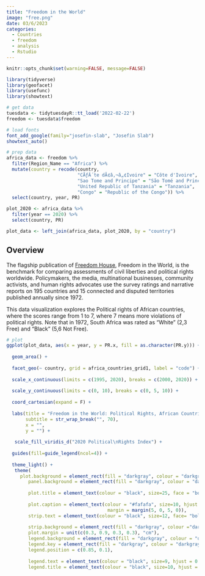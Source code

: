```yaml
---
title: "Freedom in the World"
image: "free.png"
date: 03/6/2023
categories:
  - Countries
  - freedom
  - analysis
  - Rstudio
---
```


```r
knitr::opts_chunk$set(warning=FALSE, message=FALSE)

library(tidyverse)
library(geofacet)
library(usefunc)
library(showtext)

# get data
tuesdata <- tidytuesdayR::tt_load('2022-02-22')
freedom <- tuesdata$freedom

# load fonts
font_add_google(family="josefin-slab", "Josefin Slab")
showtext_auto()

# prep data
africa_data <- freedom %>%
  filter(Region_Name == "Africa") %>% 
  mutate(country = recode(country, 
                          "CÃƒÂ´te dÃ¢â‚¬â„¢Ivoire" = "Côte d'Ivoire", 
                          "Sao Tome and Principe" = "São Tomé and Principe", 
                          "United Republic of Tanzania" = "Tanzania", 
                          "Congo" = "Republic of the Congo")) %>% 
  select(country, year, PR) 

plot_2020 <- africa_data %>% 
  filter(year == 2020) %>% 
  select(country, PR)

plot_data <- left_join(africa_data, plot_2020, by = "country")

```

## Overview

The flagship publication of [Freedom House](https://freedomhouse.org/reports/publication-archives), Freedom in the World, is the benchmark for comparing assessments of civil liberties and political rights worldwide. Policymakers, the media, multinational businesses, community activists, and human rights advocates use the survey ratings and narrative reports on 195 countries and 15 connected and disputed territories published annually since 1972.

This data visualization explores the Political rights of African countries, where the scores range from 1 to 7, where 7 means more violations of political rights. Note that in 1972, South Africa was rated as "White" (2,3 Free) and "Black" (5,6 Not Free).  


```r
# plot 
ggplot(plot_data, aes(x = year, y = PR.x, fill = as.character(PR.y))) +
  
  geom_area() +
  
  facet_geo(~ country, grid = africa_countries_grid1, label = "code") +
  
  scale_x_continuous(limits = c(1995, 2020), breaks = c(2000, 2020)) +
  
  scale_y_continuous(limits = c(0, 10), breaks = c(0, 5, 10)) +
  
  coord_cartesian(expand = F) +
  
  labs(title = "Freedom in the World: Political Rights, African Countries", 
       subtitle = str_wrap_break("", 70), 
       x = "", 
       y = "") +
  
   scale_fill_viridis_d("2020 Political\nRights Index") +
  
  guides(fill=guide_legend(ncol=4)) +
  
  theme_light() +
   theme(
     plot.background = element_rect(fill = "darkgray", colour = "darkgray"),
        panel.background = element_rect(fill = "darkgray", colour = "darkgray"), 
     
        plot.title = element_text(colour = "black", size=25, face = "bold", hjust = 0.5, family="josefin-slab"), 
  
        plot.caption = element_text(colour = "#fafafa", size=10, hjust = 0.5, family="josefin-slab", 
                                     margin = margin(5, 0, 5, 0)), 
        strip.text = element_text(colour = "black", size=12, face= "bold",hjust = 0.5, family="josefin-slab"), 
     
        strip.background = element_rect(fill = "darkgray", colour ="darkgray"), 
        plot.margin = unit(c(0.3, 0.9, 0.3, 0.3), "cm"), 
        legend.background = element_rect(fill = "darkgray", colour = "darkgray"), 
        legend.key = element_rect(fill = "darkgray", colour = "darkgray"),
        legend.position = c(0.85, 0.1),
     
        legend.text = element_text(colour = "black", size=9, hjust = 0.5, family="josefin-slab"), 
        legend.title = element_text(colour = "black", size=10, hjust = 0.5, family="josefin-slab"))
```



